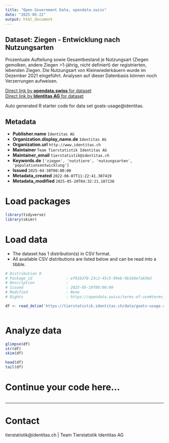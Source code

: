 ```yaml
---
title: "Open Government Data, opendata.swiss"
date: "2025-05-22"
output: html_document
---
```


## Dataset: Ziegen - Entwicklung nach Nutzungsarten

Prozentuale Aufteilung sowie Gesamtbestand je Nutzungsart (Ziegen gemolken, andere Ziegen >1-jährig, nicht definiert) der registrierten, lebenden Ziegen. Die Nutzungsart von Kleinwiederkäuern wurde im Dezember 2021 eingeführt. Analysen auf dieser Datenbasis können noch Verzerrungen aufweisen.

[Direct link by **opendata.swiss** for dataset](https://opendata.swiss/de/dataset/ziegen-entwicklung-nach-nutzungsarten)<br>
[Direct link by **Identitas AG** for dataset](https://tierstatistik.identitas.ch/)

Auto generated R starter code for data set goats-usage@identitas.

## Metadata

- **Publisher.name** `Identitas AG`
- **Organization.display_name.de** `Identitas AG`
- **Organization.url** `http://www.identitas.ch`
- **Maintainer** `Team Tierstatistik Identitas AG`
- **Maintainer_email** `tierstatistik@identitas.ch`
- **Keywords.de** `['ziegen', 'nutztiere', 'nutzungsarten', 'populationsentwicklung']`
- **Issued** `2025-04-30T00:00:00`
- **Metadata_created** `2022-06-07T11:22:41.307419`
- **Metadata_modified** `2025-05-20T04:32:21.187138`


# Load packages

```r

library(tidyverse)
library(skimr)

```

# Load data

-   The dataset has 1 distribution(s) in CSV format.
-   All available CSV distributions are listed below and can be read into a tibble.

```r

# Distribution 0
# Package_id               : ef91b378-23c2-45c5-99eb-9b10de7a636d
# Description              : 
# Issued                   : 2025-05-19T00:00:00
# Modified                 : None
# Rights                   : https://opendata.swiss/terms-of-use#terms_by

df <- read_delim('https://tierstatistik.identitas.ch/data/goats-usage.csv')



```

# Analyze data

```r

glimpse(df)
str(df)
skim(df)

head(df)
tail(df)

```

# Continue your code here...

```r

```

------------------------------------------------------------------------

# Contact

tierstatistik@identitas.ch | Team Tierstatistik Identitas AG
